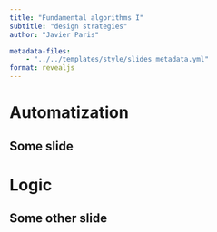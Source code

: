 ```yaml
---
title: "Fundamental algorithms I"
subtitle: "design strategies"
author: "Javier Paris"

metadata-files:
    - "../../templates/style/slides_metadata.yml"
format: revealjs
---
```


# Automatization

## Some slide


# Logic

## Some other slide
